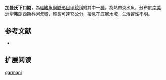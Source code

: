 {{Speciesbox
| name = 加曼氏下口鯰
| image = 
| image_width = 250px
| image_caption = 
| status = NE
| status_system = IUCN3.1
| genus = Hypostomus
| species = garmani
| authority = {{le|查爾斯·塔特·里根|Charles Tate Regan|Regan}}, 1904
| synonyms = *''Plecostomus garmani'',Regan, 1904
}}

'''加曼氏下口鯰'''，為[[輻鰭魚綱|輻鰭魚綱]][[鯰形目|鯰形目]][[甲鯰科|甲鯰科]]的其中一[[種|種]]，為熱帶淡水魚，分布於[[南美洲|南美洲]][[聖弗朗西斯科河|聖弗朗西斯科河]]流域，體長可達13公分，棲息在底層水域，生活習性不明。

==参考文献==
*{{FishBase_species|genus=Hypostomus|species=garmani|year=2014|month=12}}

== 扩展阅读 ==
{{refbegin}}
{{wikispecies-inline|Hypostomus garmani|加曼氏下口鯰}}
{{refend}}
{{Taxonbar|from=Q5679846}}

[[Category:下口鯰屬|garmani]]